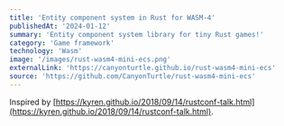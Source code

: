 ```yaml
---
title: 'Entity component system in Rust for WASM-4'
publishedAt: '2024-01-12'
summary: 'Entity component system library for tiny Rust games!'
category: 'Game framework'
technology: 'Wasm'
image: '/images/rust-wasm4-mini-ecs.png'
externalLink: 'https://canyonturtle.github.io/rust-wasm4-mini-ecs'
source: 'https://github.com/CanyonTurtle/rust-wasm4-mini-ecs'
---
```


Inspired by [https://kyren.github.io/2018/09/14/rustconf-talk.html](https://kyren.github.io/2018/09/14/rustconf-talk.html).